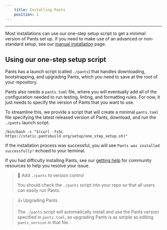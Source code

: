 ```yaml
---
    title: Installing Pants
    position: 1
---
```




---

Most installations can use our one-step setup script to get a minimal version of Pants set up. If you need to make use of an advanced or non-standard setup, see our [manual installation](doc:manual-installation) page.

Using our one-step setup script
-------------------------------

Pants has a launch script (called `./pants`) that handles downloading, bootstrapping, and upgrading Pants, which you need to save at the root of your repository. 

Pants also needs a `pants.toml` file, where you will eventually add all of the configuration needed to run testing, linting, and formatting rules. For now, it just needs to specify the version of Pants that you want to use. 

To streamline this, we provide a script that will create a minimal `pants.toml` file specifying the latest released version of Pants, download, and run the `./pants` launch script.

```
/bin/bash -c "$(curl -fsSL https://static.pantsbuild.org/setup/one_step_setup.sh)" 
```

If the installation process was successful, you will see `Pants was installed successfully!` echoed to your terminal. 

If you had difficulty installing Pants, see our [getting help](doc:getting-help) for community resources to help you resolve your issue.


> 📘 Add `./pants` to version control
> 
> You should check the `./pants` script into your repo so that all users can easily run Pants.

> 👍 Upgrading Pants
> 
> The `./pants` script will automatically install and use the Pants version specified in `pants.toml`, so upgrading Pants is as simple as editing `pants_version` in that file.